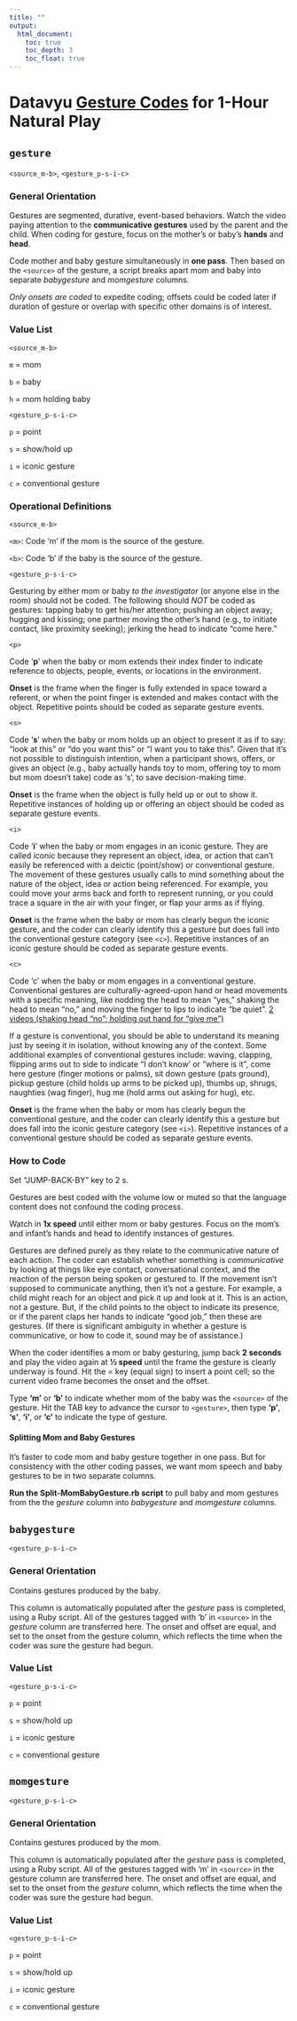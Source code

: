 ```yaml
---
title: ""
output:
  html_document:
    toc: true
    toc_depth: 3
    toc_float: true
---
```


# Datavyu [Gesture Codes](gesture.html) for 1-Hour Natural Play

## `gesture`

`<source_m-b>`, `<gesture_p-s-i-c>`

### General Orientation

Gestures are segmented, durative, event-based behaviors. Watch the video paying attention to the **communicative gestures** used by the parent and the child. When coding for gesture, focus on the mother’s or baby’s **hands** and **head**.

Code mother and baby gesture simultaneously in **one pass**. Then based on the `<source>` of the gesture, a script breaks apart mom and baby into separate _babygesture_ and _momgesture_ columns.

_Only onsets are coded_ to expedite coding; offsets could be coded later if duration of gesture or overlap with specific other domains is of interest.

### Value List

`<source_m-b>`

`m` = mom

`b` = baby

`h` = mom holding baby


`<gesture_p-s-i-c>`

`p` = point

`s` = show/hold up

`i` = iconic gesture

`c` = conventional gesture


### Operational Definitions

`<source_m-b>`

`<m>`: Code 'm' if the mom is the source of the gesture.

`<b>`: Code 'b' if the baby is the source of the gesture.


`<gesture_p-s-i-c>`

Gesturing by either mom or baby _to the investigator_ (or anyone else in the room) should not be coded. The following should _NOT_ be coded as gestures: tapping baby to get his/her attention; pushing an object away; hugging and kissing; one partner moving the other's hand (e.g., to initiate contact, like proximity seeking); jerking the head to indicate “come here.”

`<p>`

Code '**p**' when the baby or mom extends their index finder to indicate reference to objects, people, events, or locations in the environment.

**Onset** is the frame when the finger is fully extended in space toward a referent, or when the point finger is extended and makes contact with the object. 
Repetitive points should be coded as separate gesture events.

`<s>`

Code '**s**' when the baby or mom holds up an object to present it as if to say: “look at this” or “do you want this” or “I want you to take this”. 
Given that it’s not possible to distinguish intention, when a participant shows, offers, or gives an object (e.g., baby actually hands toy to mom, offering toy to mom but mom doesn’t take) code as 's', to save decision-making time.

**Onset** is the frame when the object is fully held up or out to show it. Repetitive instances of holding up or offering an object should be coded as separate gesture events.

`<i>`

Code '**i**' when the baby or mom engages in an iconic gesture. They are called iconic because they represent an object, idea, or action that can't easily be referenced with a deictic (point/show) or conventional gesture. The movement of these gestures usually calls to mind something about the nature of the object, idea or action being referenced. For example, you could move your arms back and forth to represent running, or you could trace a square in the air with your finger, or flap your arms as if flying.

**Onset** is the frame when the baby or mom has clearly begun the iconic gesture, and the coder can clearly identify this a gesture but does fall into the conventional gesture category (see `<c>`). Repetitive instances of an iconic gesture should be coded as separate gesture events.

`<c>`

Code 'c' when the baby or mom engages in a conventional gesture. Conventional gestures are culturally-agreed-upon hand or head movements with a specific meaning, like nodding the head to mean “yes,” shaking the head to mean “no,” and moving the finger to lips to indicate “be quiet”. <a href=""> 2 videos (shaking head “no”; holding out hand for “give me”) </a>


If a gesture is conventional, you should be able to understand its meaning just by seeing it in isolation, without knowing any of the context. 
Some additional examples of conventional gestures include: waving, clapping, flipping arms out to side to indicate “I don’t know’ or “where is it”, come here gesture (finger motions or palms), sit down gesture (pats ground), pickup gesture (child holds up arms to be picked up), thumbs up, shrugs, naughties (wag finger), hug me (hold arms out asking for hug), etc.

**Onset** is the frame when the baby or mom has clearly begun the conventional gesture, and the coder can clearly identify this a gesture but does fall into the iconic gesture category (see `<i>`). 
Repetitive instances of a conventional gesture should be coded as separate gesture events.

### How to Code

Set “JUMP-BACK-BY” key to 2 s.

Gestures are best coded with the volume low or muted so that the language content does not confound the coding process.

Watch in **1x speed** until either mom or baby gestures. Focus on the mom’s and infant’s hands and head to identify instances of gestures.

Gestures are defined purely as they relate to the communicative nature of each action. The coder can establish whether something is _communicative_ by looking at things like eye contact, conversational context, and the reaction of the person being spoken or gestured to. If the movement isn’t supposed to communicate anything, then it’s not a gesture. For example, a child might reach for an object and pick it up and look at it. This is an action, not a gesture. But, if the child points to the object to indicate its presence, or if the parent claps her hands to indicate “good job,” then these are gestures. (If there is significant ambiguity in whether a gesture is communicative, or how to code it, sound may be of assistance.)

When the coder identifies a mom or baby gesturing, jump back **2 seconds** and play the video again at **½ speed** until the frame the gesture is clearly underway is found. Hit the = key (equal sign) to insert a point cell; so the current video frame becomes the onset and the offset.

Type **'m'** or **'b'** to indicate whether mom of the baby was the `<source>` of the gesture. Hit the TAB key to advance the cursor to `<gesture>`, then type **'p'**, **'s'**, **'i'**, or **'c'** to indicate the type of gesture.

#### Splitting Mom and Baby Gestures
It's faster to code mom and baby gesture together in one pass. But for consistency with the other coding passes, we want mom speech and baby gestures to be in two separate columns.

**Run the Split-MomBabyGesture.rb script** to pull baby and mom gestures from the the _gesture_ column into _babygesture_ and _momgesture_ columns.

## `babygesture`

`<gesture_p-s-i-c>`

### General Orientation

Contains gestures produced by the baby.

This column is automatically populated after the _gesture_ pass is completed, using a Ruby script. All of the gestures tagged with 'b' in `<source>` in the _gesture_ column are transferred here. The onset and offset are equal, and set to the onset from the gesture column, which reflects the time when the coder was sure the gesture had begun.

### Value List

`<gesture_p-s-i-c>`

`p` = point

`s` = show/hold up

`i` = iconic gesture

`c` = conventional gesture

## `momgesture`

`<gesture_p-s-i-c>`

### General Orientation

Contains gestures produced by the mom.

This column is automatically populated after the _gesture_ pass is completed, using a Ruby script. 
All of the gestures tagged with 'm' in `<source>` in the gesture column are transferred here. 
The onset and offset are equal, and set to the onset from the _gesture_ column, which reflects the time when the coder was sure the gesture had begun.

### Value List

`<gesture_p-s-i-c>`

`p` = point

`s` = show/hold up

`i` = iconic gesture

`c` = conventional gesture
